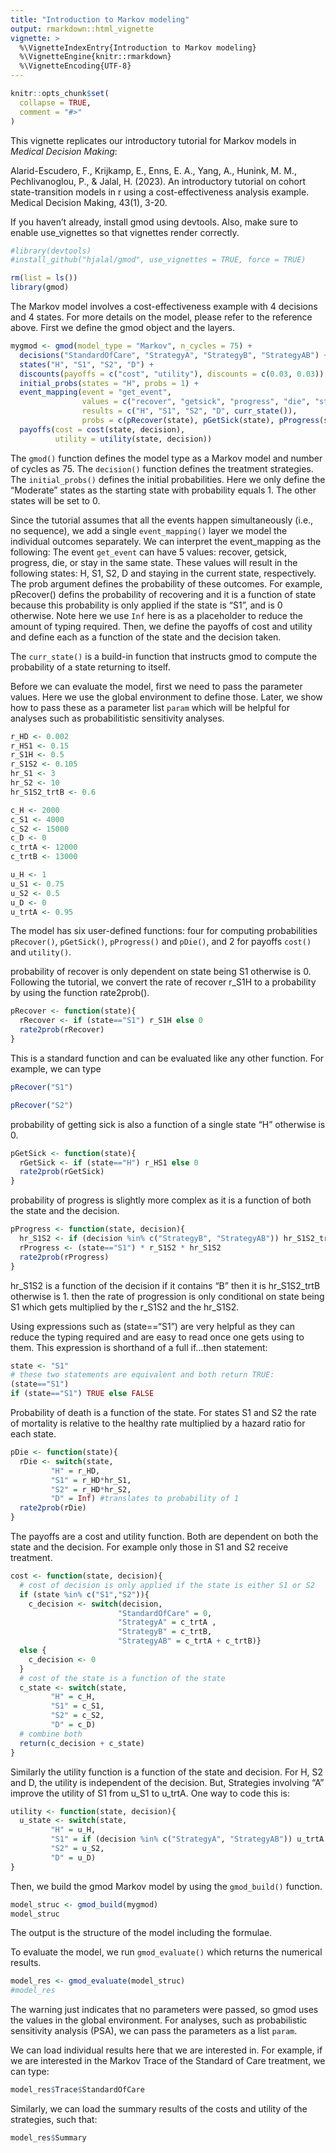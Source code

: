 ```yaml
---
title: "Introduction to Markov modeling"
output: rmarkdown::html_vignette
vignette: >
  %\VignetteIndexEntry{Introduction to Markov modeling}
  %\VignetteEngine{knitr::rmarkdown}
  %\VignetteEncoding{UTF-8}
---
```


```r
knitr::opts_chunk$set(
  collapse = TRUE,
  comment = "#>"
)
```

This vignette replicates our introductory tutorial for Markov models in *Medical Decision Making*:  

Alarid-Escudero, F., Krijkamp, E., Enns, E. A., Yang, A., Hunink, M. M., Pechlivanoglou, P., & Jalal, H. (2023). An introductory tutorial on cohort state-transition models in r using a cost-effectiveness analysis example. Medical Decision Making, 43(1), 3-20.

If you haven't already, install gmod using devtools.  Also, make sure to enable use_vignettes so that vignettes render correctly.
```r
#library(devtools)
#install_github("hjalal/gmod", use_vignettes = TRUE, force = TRUE)
```

```r
rm(list = ls())
library(gmod)
```

The Markov model involves a cost-effectiveness example with 4 decisions and 4 states. For more details on the model, please refer to the reference above. First we define the gmod object and the layers. 
```r
mygmod <- gmod(model_type = "Markov", n_cycles = 75) + 
  decisions("StandardOfCare", "StrategyA", "StrategyB", "StrategyAB") + 
  states("H", "S1", "S2", "D") + 
  discounts(payoffs = c("cost", "utility"), discounts = c(0.03, 0.03)) + 
  initial_probs(states = "H", probs = 1) +  
  event_mapping(event = "get_event",  
                values = c("recover", "getsick", "progress", "die", "stay"), 
                results = c("H", "S1", "S2", "D", curr_state()), 
                probs = c(pRecover(state), pGetSick(state), pProgress(state, decision), pDie(state), Inf)) +  
  payoffs(cost = cost(state, decision), 
          utility = utility(state, decision))
```

The `gmod()` function defines the model type as a Markov model and number of cycles as 75. The `decision()` function defines the treatment strategies.  The `initial_probs()` defines the initial probabilities. Here we only define the "Moderate" states as the starting state with probability equals 1. The other states will be set to 0. 

Since the tutorial assumes that all the events happen simultaneously (i.e., no sequence), we add a single `event_mapping()` layer we model the individual outcomes separately.  We can interpret the event_mapping as the following: The event `get_event` can have 5 values: recover, getsick, progress, die, or stay in the same state.  These values will result in the following states: H, S1, S2, D and staying in the current state, respectively. The prob argument defines the probability of these outcomes.  For example, pRecover() defins the probability of recovering and it is a function of state because this probability is only applied if the state is "S1", and is 0 otherwise. Note here we use `Inf` here is as a placeholder to reduce the amount of typing required. Then, we define the payoffs of cost and utility and define each as a function of the state and the decision taken.

The `curr_state()` is a build-in function that instructs gmod to compute the probability of a state returning to itself.

Before we can evaluate the model, first we need to pass the parameter values. Here we use the global environment to define those. Later, we show how to pass these as a parameter list `param` which will be helpful for analyses such as probabilitistic sensitivity analyses. 
```r
r_HD <- 0.002
r_HS1 <- 0.15
r_S1H <- 0.5
r_S1S2 <- 0.105
hr_S1 <- 3
hr_S2 <- 10
hr_S1S2_trtB <- 0.6

c_H <- 2000
c_S1 <- 4000
c_S2 <- 15000
c_D <- 0
c_trtA <- 12000
c_trtB <- 13000

u_H <- 1
u_S1 <- 0.75
u_S2 <- 0.5
u_D <- 0
u_trtA <- 0.95

```


The model has six user-defined functions: four for computing probabilities `pRecover()`, `pGetSick()`, `pProgress()` and `pDie()`, and 2 for payoffs `cost()` and `utility()`.  

probability of recover is only dependent on state being S1 otherwise is 0.  Following the tutorial, we convert the rate of recover r_S1H to a probability by using the function rate2prob().
```r
pRecover <- function(state){
  rRecover <- if (state=="S1") r_S1H else 0
  rate2prob(rRecover)
}
```
This is a standard function and can be evaluated like any other function.  For example, we can type
```r
pRecover("S1")

pRecover("S2")
```

probability of getting sick is also a function of a single state "H" otherwise is 0.
```r
pGetSick <- function(state){
  rGetSick <- if (state=="H") r_HS1 else 0
  rate2prob(rGetSick)
}
```

probability of progress is slightly more complex as it is a function of both the state and the decision.  
```r
pProgress <- function(state, decision){
  hr_S1S2 <- if (decision %in% c("StrategyB", "StrategyAB")) hr_S1S2_trtB else 1
  rProgress <- (state=="S1") * r_S1S2 * hr_S1S2
  rate2prob(rProgress)
}
```
hr_S1S2 is a function of the decision if it contains "B" then it is hr_S1S2_trtB otherwise is 1.  then the rate of progression is only conditional on state being S1 which gets multiplied by the r_S1S2 and the hr_S1S2.

Using expressions such as (state=="S1") are very helpful as they can reduce the typing required and are easy to read once one gets using to them.  This expression is shorthand of a full if...then statement: 

```r
state <- "S1"
# these two statements are equivalent and both return TRUE:
(state=="S1")
if (state=="S1") TRUE else FALSE

```

Probability of death is a function of the state. For states S1 and S2 the rate of mortality is relative to the healthy rate multiplied by a hazard ratio for each state.
```r
pDie <- function(state){
  rDie <- switch(state, 
         "H" = r_HD,
         "S1" = r_HD*hr_S1,
         "S2" = r_HD*hr_S2,
         "D" = Inf) #translates to probability of 1
  rate2prob(rDie)
}
```

The payoffs are a cost and utility function. Both are dependent on both the state and the decision. For example only those in S1 and S2 receive treatment.
```r
cost <- function(state, decision){
  # cost of decision is only applied if the state is either S1 or S2
  if (state %in% c("S1","S2")){
    c_decision <- switch(decision,
                        "StandardOfCare" = 0,
                        "StrategyA" = c_trtA ,
                        "StrategyB" = c_trtB,
                        "StrategyAB" = c_trtA + c_trtB)}
  else {
    c_decision <- 0
  }
  # cost of the state is a function of the state
  c_state <- switch(state, 
         "H" = c_H,
         "S1" = c_S1,
         "S2" = c_S2,
         "D" = c_D)
  # combine both
  return(c_decision + c_state)
}
```

Similarly the utility function is a function of the state and decision. For H, S2 and D, the utility is independent of the decision. But, Strategies involving "A" improve the utility of S1 from u_S1 to u_trtA. One way to code this is:
```r
utility <- function(state, decision){
  u_state <- switch(state, 
         "H" = u_H,
         "S1" = if (decision %in% c("StrategyA", "StrategyAB")) u_trtA else u_S1,
         "S2" = u_S2,
         "D" = u_D)
}
```

Then, we build the gmod Markov model by using the `gmod_build()` function.
```r
model_struc <- gmod_build(mygmod)
model_struc
```
The output is the structure of the model including the formulae.  

To evaluate the model, we run `gmod_evaluate()` which returns the numerical results. 
```r
model_res <- gmod_evaluate(model_struc)
#model_res
```
The warning just indicates that no parameters were passed, so gmod uses the values in the global environment.  For analyses, such as probabilistic sensitivity analysis (PSA), we can pass the parameters as a list `param`. 

We can load individual results here that we are interested in. For example, if we are interested in the Markov Trace of the Standard of Care treatment, we can type: 
```r
model_res$Trace$StandardOfCare
```

Similarly, we can load the summary results of the costs and utility of the strategies, such that:
```r
model_res$Summary
```


